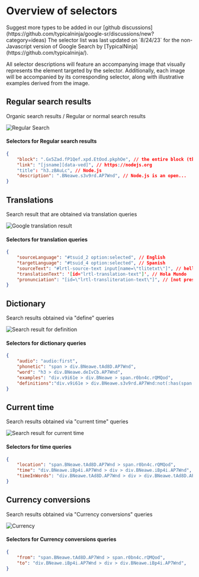 

# Overview of selectors

<Callout type="info" emoji="🌟">
     Suggest more types to be added in our [github discussions](https://github.com/typicalninja/google-sr/discussions/new?category=ideas)
</Callout>

<Callout type="info" emoji="🕒">
    The selector list was last updated on `8/24/23` for the non-Javascript version of Google Search 
    by [TypicalNinja](https://github.com/typicalninja/).
</Callout>


All selector descriptions will feature an accompanying image that visually represents the element targeted by the selector.
Additionally, each image will be accompanied by its corresponding selector, along with illustrative examples derived from the image.

## Regular search results

Organic search results / Regular or normal search results

![Regular Search](/images/DefaultSearch.png)

#### Selectors for Regular search results


```json
{
    "block": ".Gx5Zad.fP1Qef.xpd.EtOod.pkphOe", // the entire block (the picture contains a block)
    "link": "[jsname][data-ved]", // https://nodejs.org
    "title": "h3.zBAuLc", // Node.js
    "description": ".BNeawe.s3v9rd.AP7Wnd", // Node.js is an open...
}
```


## Translations

Search result that are obtained via translation queries

![Google translation result](/images/Translate.png)

#### Selectors for translation queries

```json
{
    "sourceLanguage": "#tsuid_2 option:selected", // English
    "targetLanguage": "#tsuid_4 option:selected", // Spanish
    "sourceText": "#lrtl-source-text input[name=\"tlitetxt\"]", // hello world
    "translationText": '[id="lrtl-translation-text"]', // Hola Mundo
    "pronunciation": "[id=\"lrtl-transliteration-text\"]", // [not present in image]
}
```


## Dictionary

Search results obtained via "define" queries

![Search result for definition](/images/Dictionary.png)

#### Selectors for dictionary queries

```json
{
    "audio": "audio:first",
    "phonetic": "span > div.BNeawe.tAd8D.AP7Wnd",
    "word": "h3 > div.BNeawe.deIvCb.AP7Wnd",
    "examples": "div.v9i61e > div.BNeawe > span.r0bn4c.rQMQod",
    "definitions":"div.v9i61e > div.BNeawe.s3v9rd.AP7Wnd:not(:has(span.r0bn4c.rQMQod))",
}
```

## Current time

Search results obtained via "current time" queries

![Search result for current time](/images/Time.png)

#### Selectors for time queries

```json
{
    "location": "span.BNeawe.tAd8D.AP7Wnd > span.r0bn4c.rQMQod",
    "time": "div.BNeawe.iBp4i.AP7Wnd > div > div.BNeawe.iBp4i.AP7Wnd",
    "timeInWords": "div.BNeawe.tAd8D.AP7Wnd > div > div.BNeawe.tAd8D.AP7Wnd",
}
```

## Currency conversions

Search results obtained via "Currency conversions" queries

![Currency](/images/Currency.png)

#### Selectors for Currency conversions queries

```json
{
    "from": "span.BNeawe.tAd8D.AP7Wnd > span.r0bn4c.rQMQod",
    "to": "div.BNeawe.iBp4i.AP7Wnd > div > div.BNeawe.iBp4i.AP7Wnd",
}
```